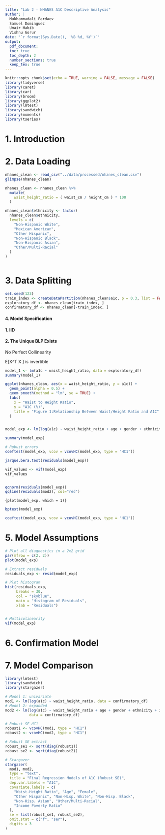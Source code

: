 ```yaml
---
title: "Lab 2 - NHANES A1C Descriptive Analysis"
author: |
  Mukhammadali Fardaev  
  Samuel Dominguez  
  Umair Habib
  Vishnu Gorur
date: "`r format(Sys.Date(), '%B %d, %Y')`"
output:
  pdf_document:
  toc: true
  toc_depth: 2
  number_sections: true
  keep_tex: true
---
```


```r

knitr::opts_chunk$set(echo = TRUE, warning = FALSE, message = FALSE)
library(tidyverse)
library(caret)
library(car)
library(broom)
library(ggplot2)
library(lmtest)
library(sandwich)
library(moments)
library(tseries)

```

# 1. Introduction

# 2. Data Loading

```r
nhanes_clean <- read_csv("../data/processed/nhanes_clean.csv")
glimpse(nhanes_clean)
```

```r
nhanes_clean <- nhanes_clean %>%
  mutate(
    waist_height_ratio = ( waist_cm / height_cm ) * 100
  )

```

```r
nhanes_clean$ethnicity <- factor(
  nhanes_clean$ethnicity,
  levels = c(
    "Non-Hispanic White",        
    "Mexican American",
    "Other Hispanic",
    "Non-Hispanic Black",
    "Non-Hispanic Asian",
    "Other/Multi-Racial"
  )
)
```

```r

```

# 3. Data Splitting

```r
set.seed(123)
train_index <- createDataPartition(nhanes_clean$a1c, p = 0.3, list = FALSE)
exploratory_df <- nhanes_clean[train_index, ]
confirmatory_df <- nhanes_clean[-train_index, ]
```

#### 4. Model Specification

#### 1. IID

#### 2. The Unique BLP Exists

No Perfect Collinearity

E[X\^T X ] is invertible

```r
model_1 <- lm(a1c ~ waist_height_ratio, data = exploratory_df)
summary(model_1)
```

```r
ggplot(nhanes_clean, aes(x = waist_height_ratio, y = a1c)) +
  geom_point(alpha = 0.5) +
  geom_smooth(method = "lm", se = TRUE) +
  labs(
    x = "Waist to Height Ratio",
    y = "A1C (%)",
    title = "Figure 1:Relationship Between Waist/Height Ratio and A1C"
  )
```

```         
```

```r
model_exp <- lm(log(a1c) ~ waist_height_ratio + age + gender + ethnicity + income_poverty_ratio, data = exploratory_df)

summary(model_exp)
```

```r
# Robust errors
coeftest(model_exp, vcov = vcovHC(model_exp, type = "HC1"))
```

```r
jarque.bera.test(residuals(model_exp))
```

```r
vif_values <- vif(model_exp)
vif_values
```

```r
```

```r
qqnorm(residuals(model_exp))
qqline(residuals(mod2), col="red")
```

`{plot(model_exp, which = 1)}`

```r
bptest(model_exp)
```

```r
coeftest(model_exp, vcov = vcovHC(model_exp, type = "HC1"))
```

# 5. Model Assumptions

```r
# Plot all diagnostics in a 2x2 grid
par(mfrow = c(2, 2))
plot(model_exp)
```

```r
# Extract residuals
residuals_exp <- resid(model_exp)

# Plot histogram
hist(residuals_exp,
     breaks = 30,
     col = "skyblue",
     main = "Histogram of Residuals",
     xlab = "Residuals")
```

```         
```

```r
# Multicolinearity
vif(model_exp)
```

# 6. Confirmation Model

# 7. Model Comparison

```r
library(lmtest)
library(sandwich)
library(stargazer)

# Model 1: univariate
mod1 <- lm(log(a1c) ~ waist_height_ratio, data = confirmatory_df)
# Model 2: expanded
mod2 <- lm(log(a1c) ~ waist_height_ratio + age + gender + ethnicity + income_poverty_ratio,
           data = confirmatory_df)

# Robust SE HC1
robust1 <- vcovHC(mod1, type = "HC1")  
robust2 <- vcovHC(mod2, type = "HC1")

# Robust SE extract
robust_se1 <- sqrt(diag(robust1))
robust_se2 <- sqrt(diag(robust2))

# Stargazer
stargazer(
  mod1, mod2,
  type = "text",
  title = "Final Regression Models of A1C (Robust SE)",
  dep.var.labels = "A1C",
  covariate.labels = c(
    "Waist-Height Ratio", "Age", "Female",
    "Other Hispanic", "Non-Hisp. White", "Non-Hisp. Black",
    "Non-Hisp. Asian", "Other/Multi-Racial",
    "Income Poverty Ratio"
  ),
  se = list(robust_se1, robust_se2),  
  omit.stat = c("f", "ser"), 
  digits = 3
)

```
